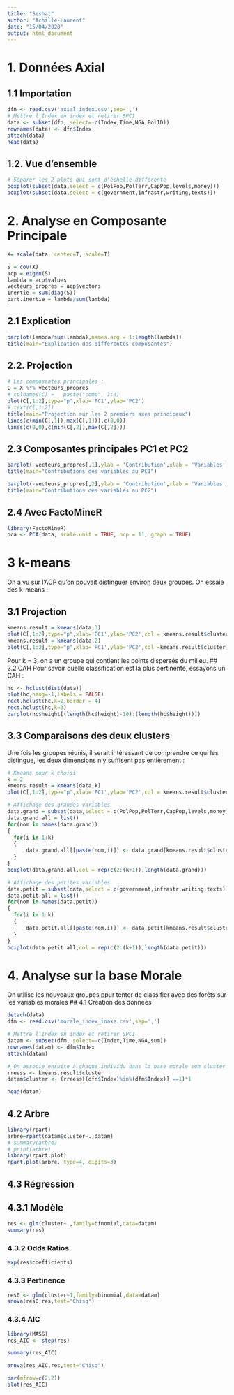 ```yaml
---
title: "Seshat"
author: "Achille-Laurent"
date: "15/04/2020"
output: html_document
---
```



# 1. Données Axial
## 1.1 Importation
```r
dfn <- read.csv('axial_index.csv',sep=',')
# Mettre l'Index en index et retirer SPC1
data <- subset(dfn, select=-c(Index,Time,NGA,PolID))
rownames(data) <- dfn$Index
attach(data)
head(data)
```
## 1.2. Vue d'ensemble
```r
# Séparer les 2 plots qui sont d'échelle différente
boxplot(subset(data,select = c(PolPop,PolTerr,CapPop,levels,money)))
boxplot(subset(data,select = c(government,infrastr,writing,texts)))
```

# 2. Analyse en Composante Principale

```r
X= scale(data, center=T, scale=T) 

S = cov(X)
acp = eigen(S)
lambda = acp$values
vecteurs_propres = acp$vectors
Inertie = sum(diag(S))
part.inertie = lambda/sum(lambda)
```

## 2.1 Explication
```r
barplot(lambda/sum(lambda),names.arg = 1:length(lambda))
title(main="Explication des différentes composantes")
```
## 2.2. Projection
```r
# Les composantes principales : 
C = X %*% vecteurs_propres
# colnames(C) =   paste("comp", 1:4)
plot(C[,1:2],type="p",xlab='PC1',ylab='PC2')
# text(C[,1:2])
title(main="Projection sur les 2 premiers axes principaux")
lines(c(min(C[,1]),max(C[,1])),c(0,0))
lines(c(0,0),c(min(C[,2]),max(C[,2])))
```
## 2.3 Composantes principales PC1 et PC2
```r
barplot(-vecteurs_propres[,1],ylab = 'Contribution',xlab = 'Variables',names.arg = names(data),axes = TRUE)
title(main="Contributions des variables au PC1")

barplot(-vecteurs_propres[,2],ylab = 'Contribution',xlab = 'Variables',names.arg = names(data),axes = TRUE)
title(main="Contributions des variables au PC2")
```

## 2.4 Avec FactoMineR
```r
library(FactoMineR)
pca <- PCA(data, scale.unit = TRUE, ncp = 11, graph = TRUE)
```

# 3 k-means
On a vu sur l'ACP qu'on pouvait distinguer environ deux groupes. On essaie des k-means :

## 3.1 Projection
```r
kmeans.result = kmeans(data,3)
plot(C[,1:2],type="p",xlab='PC1',ylab='PC2',col = kmeans.result$cluster+3)
kmeans.result = kmeans(data,2)
plot(C[,1:2],type="p",xlab='PC1',ylab='PC2',col =kmeans.result$cluster)
```

Pour k = 3, on a un groupe qui contient les points dispersés du milieu.
## 3.2 CAH
Pour savoir quelle classification est la plus pertinente, essayons un CAH :
```r
hc <- hclust(dist(data))
plot(hc,hang=-1,labels = FALSE)
rect.hclust(hc,k=2,border = 4)
rect.hclust(hc,k=3)
barplot(hc$height[(length(hc$height)-10):(length(hc$height))])
```

## 3.3 Comparaisons des deux clusters
Une fois les groupes réunis, il serait intéressant de comprendre ce qui les distingue, les deux dimensions n'y suffisent pas entièrement :
```r
# Kmeans pour k choisi
k = 2 
kmeans.result = kmeans(data,k)
plot(C[,1:2],type="p",xlab='PC1',ylab='PC2',col = kmeans.result$cluster)

# Affichage des grandes variables
data.grand = subset(data,select = c(PolPop,PolTerr,CapPop,levels,money))
data.grand.all = list()
for(nom in names(data.grand))
{
  for(i in 1:k)
  {
      data.grand.all[[paste(nom,i)]] <- data.grand[kmeans.result$cluster==i,nom]
  }
}
boxplot(data.grand.all,col = rep(c(2:(k+1)),length(data.grand)))

# Affichage des petites variables
data.petit = subset(data,select = c(government,infrastr,writing,texts))
data.petit.all = list()
for(nom in names(data.petit))
{
  for(i in 1:k)
  {
      data.petit.all[[paste(nom,i)]] <- data.petit[kmeans.result$cluster==i,nom]
  }
}
boxplot(data.petit.all,col = rep(c(2:(k+1)),length(data.petit)))

```


# 4. Analyse sur la base Morale
On utilise les nouveaux groupes ppur tenter de classifier avec des forêts sur les variables morales
## 4.1 Création des données 
```r
detach(data)
dfm <- read.csv('morale_index_inaxe.csv',sep=',')

# Mettre l'Index en index et retirer SPC1
datam <- subset(dfm, select=-c(Index,Time,NGA,sum))
rownames(datam) <- dfm$Index
attach(datam)

# On associe ensuite à chaque individu dans la base morale son cluster (1 ou 2) correspondant
rreess <- kmeans.result$cluster
datam$cluster <- (rreess[(dfn$Index)%in%(dfm$Index)] ==1)*1

head(datam)
```

## 4.2 Arbre
```r
library(rpart)
arbre=rpart(datam$cluster~.,datam)
# summary(arbre)
# print(arbre)
library(rpart.plot)
rpart.plot(arbre, type=4, digits=3)
```
## 4.3 Régression
## 4.3.1 Modèle
```r
res <- glm(cluster~.,family=binomial,data=datam)
summary(res)
```

### 4.3.2 Odds Ratios
```r
exp(res$coefficients)
```

### 4.3.3 Pertinence
```r
res0 <- glm(cluster~1,family=binomial,data=datam)
anova(res0,res,test="Chisq")
```
### 4.3.4 AIC
```r
library(MASS)
res_AIC <- step(res) 
```
```r
summary(res_AIC)
```

```r
anova(res_AIC,res,test="Chisq")
```

```r
par(mfrow=c(2,2))
plot(res_AIC)
```

